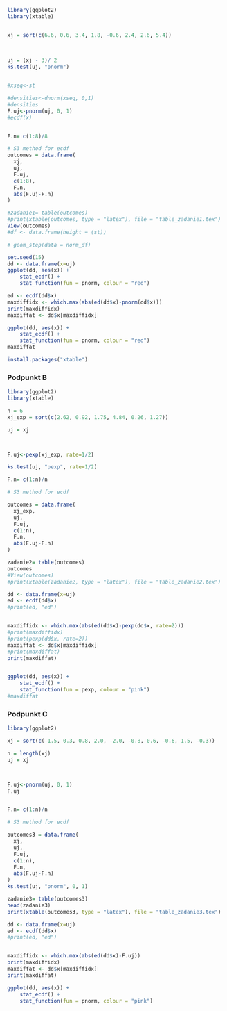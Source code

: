 ```r
library(ggplot2)
library(xtable)


xj = sort(c(6.6, 0.6, 3.4, 1.8, -0.6, 2.4, 2.6, 5.4))

  
  
uj = (xj - 3)/ 2
ks.test(uj, "pnorm")


#xseq<-st

#densities<-dnorm(xseq, 0,1)
#densities
F.uj<-pnorm(uj, 0, 1)
#ecdf(x)


F.n= c(1:8)/8

# S3 method for ecdf
outcomes = data.frame(
  xj, 
  uj, 
  F.uj, 
  c(1:8),
  F.n,
  abs(F.uj-F.n)
)

#zadanie1= table(outcomes)
#print(xtable(outcomes, type = "latex"), file = "table_zadanie1.tex")
View(outcomes)
#df <- data.frame(height = (st))

# geom_step(data = norm_df)
```



```r
set.seed(15)
dd <- data.frame(x=uj)
ggplot(dd, aes(x)) +
    stat_ecdf() + 
    stat_function(fun = pnorm, colour = "red")

ed <- ecdf(dd$x)
maxdiffidx <- which.max(abs(ed(dd$x)-pnorm(dd$x)))
print(maxdiffidx)
maxdiffat <- dd$x[maxdiffidx]

ggplot(dd, aes(x)) +
    stat_ecdf() + 
    stat_function(fun = pnorm, colour = "red")
maxdiffat

```

```r
install.packages("xtable")
```




### Podpunkt B

```r

library(ggplot2)
library(xtable)

n = 6
xj_exp = sort(c(2.62, 0.92, 1.75, 4.84, 0.26, 1.27))

uj = xj



F.uj<-pexp(xj_exp, rate=1/2)

ks.test(uj, "pexp", rate=1/2)

F.n= c(1:n)/n

# S3 method for ecdf

outcomes = data.frame(
  xj_exp, 
  uj, 
  F.uj, 
  c(1:n),
  F.n,
  abs(F.uj-F.n)
)

zadanie2= table(outcomes)
outcomes
#View(outcomes)
#print(xtable(zadanie2, type = "latex"), file = "table_zadanie2.tex")

dd <- data.frame(x=uj)
ed <- ecdf(dd$x)
#print(ed, "ed")


maxdiffidx <- which.max(abs(ed(dd$x)-pexp(dd$x, rate=2)))
#print(maxdiffidx)
#print(pexp(dd$x, rate=2))
maxdiffat <- dd$x[maxdiffidx]
#print(maxdiffat)
print(maxdiffat)


ggplot(dd, aes(x)) +
    stat_ecdf() + 
    stat_function(fun = pexp, colour = "pink")
#maxdiffat

```


### Podpunkt C

```r

library(ggplot2)

xj = sort(c(-1.5, 0.3, 0.8, 2.0, -2.0, -0.8, 0.6, -0.6, 1.5, -0.3))

n = length(xj)
uj = xj



F.uj<-pnorm(uj, 0, 1)
F.uj


F.n= c(1:n)/n

# S3 method for ecdf

outcomes3 = data.frame(
  xj, 
  uj, 
  F.uj, 
  c(1:n),
  F.n,
  abs(F.uj-F.n)
)
ks.test(uj, "pnorm", 0, 1)

zadanie3= table(outcomes3)
head(zadanie3)
print(xtable(outcomes3, type = "latex"), file = "table_zadanie3.tex")

dd <- data.frame(x=uj)
ed <- ecdf(dd$x)
#print(ed, "ed")


maxdiffidx <- which.max(abs(ed(dd$x)-F.uj))
print(maxdiffidx)
maxdiffat <- dd$x[maxdiffidx]
print(maxdiffat)

ggplot(dd, aes(x)) +
    stat_ecdf() + 
    stat_function(fun = pnorm, colour = "pink")
```


